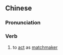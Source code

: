 ==Chinese==
{{zh-forms|s=说亲}}

===Pronunciation===
{{zh-pron
|m=shuōqīn
|c=syut3 can1
|mn=qz,xm,zz:soat-chhin/qz:serh-chhin/xm:seh-chhin/zz:soeh-chhin
|cat=v
}}

===Verb===
{{zh-verb}}

# to [[act]] as [[matchmaker]]